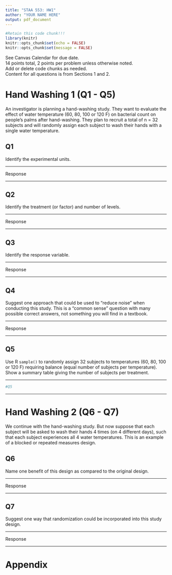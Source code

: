 ---
title: "STAA 553: HW1"
author: "YOUR NAME HERE"
output: pdf_document
---

```{r setup, include=FALSE}
#Retain this code chunk!!!
library(knitr)
knitr::opts_chunk$set(echo = FALSE)
knitr::opts_chunk$set(message = FALSE)
```

See Canvas Calendar for due date.  
14 points total, 2 points per problem unless otherwise noted.  
Add or delete code chunks as needed.  
Content for all questions is from Sections 1 and 2.  


# Hand Washing 1 (Q1 - Q5)

An investigator is planning a hand-washing study.  They want to evaluate the effect of water temperature (60, 80, 100 or 120 F) on bacterial count on people’s palms after hand-washing.  They plan to recruit a total of n = 32 subjects and will randomly assign each subject to wash their hands with a single water temperature.

## Q1

Identify the experimental units.

*****
Response 

*****

## Q2

Identify the treatment (or factor) and number of levels. 

*****
Response

*****

## Q3

Identify the response variable.

*****
Response

*****

## Q4

Suggest one approach that could be used to "reduce noise" when conducting this study.  This is a "common sense" question with many possible correct answers, not something you will find in a textbook.

*****
Response

*****

## Q5

Use R `sample()` to randomly assign 32 subjects to temperatures (60, 80, 100 or 120 F) requiring balance (equal number of subjects per temperature).  Show a summary table giving the number of subjects per treatment.

*****
```{r}
#Q5

```
*****

# Hand Washing 2 (Q6 - Q7)

We continue with the hand-washing study.  But now suppose that each subject will be asked to wash their hands 4 times (on 4 different days), such that each subject experiences all 4 water temperatures.  This is an example of a blocked or repeated measures design. 

## Q6

Name one benefit of this design as compared to the original design.

*****
Response

*****

## Q7

Suggest one way that randomization could be incorporated into this study design.

*****
Response

*****

# Appendix
```{r show-code, ref.label = all_labels(), echo = TRUE, eval = FALSE}
```